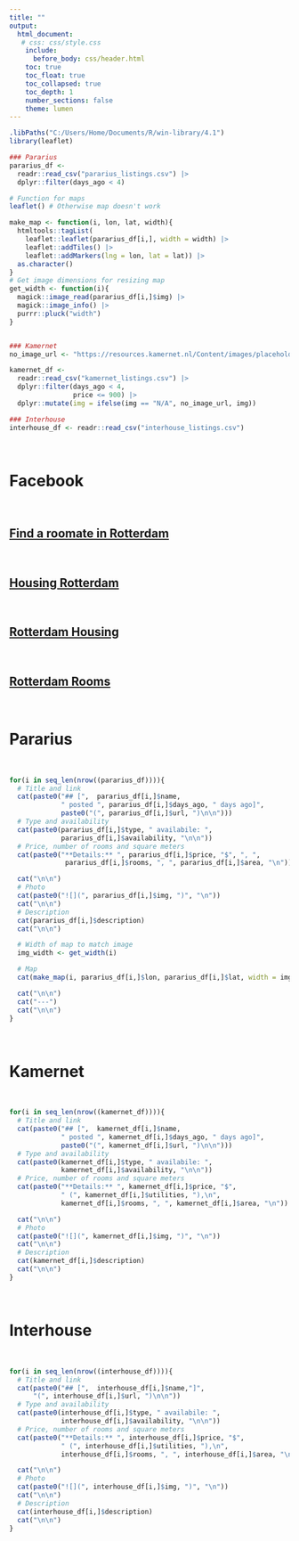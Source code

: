 ```yaml
---
title: ""
output: 
  html_document:
   # css: css/style.css
    include:
      before_body: css/header.html
    toc: true
    toc_float: true
    toc_collapsed: true
    toc_depth: 1
    number_sections: false
    theme: lumen
---
```


```r
.libPaths("C:/Users/Home/Documents/R/win-library/4.1")
library(leaflet)

### Pararius
pararius_df <-
  readr::read_csv("pararius_listings.csv") |>
  dplyr::filter(days_ago < 4)

# Function for maps
leaflet() # Otherwise map doesn't work

make_map <- function(i, lon, lat, width){
  htmltools::tagList(
    leaflet::leaflet(pararius_df[i,], width = width) |>
    leaflet::addTiles() |>
    leaflet::addMarkers(lng = lon, lat = lat)) |>
  as.character()
}
# Get image dimensions for resizing map
get_width <- function(i){
  magick::image_read(pararius_df[i,]$img) |>
  magick::image_info() |>
  purrr::pluck("width")
}


### Kamernet
no_image_url <- "https://resources.kamernet.nl/Content/images/placeholder/no-pic-advert.png"

kamernet_df <-
  readr::read_csv("kamernet_listings.csv") |>
  dplyr::filter(days_ago < 4,
                price <= 900) |>
  dplyr::mutate(img = ifelse(img == "N/A", no_image_url, img))

### Interhouse
interhouse_df <- readr::read_csv("interhouse_listings.csv")

```

$~$

# Facebook

$~$

## [Find a roomate in Rotterdam](https://www.facebook.com/groups/kamer.in.rotterdam?sorting_setting=CHRONOLOGICAL)

$~$

## [Housing Rotterdam](https://www.facebook.com/groups/apartmentshousingrotterdam?sorting_setting=CHRONOLOGICAL_LISTINGS)

$~$

## [Rotterdam Housing](https://www.facebook.com/groups/rotterdam.housing?sorting_setting=CHRONOLOGICAL_LISTINGS)

$~$

## [Rotterdam Rooms](https://www.facebook.com/groups/1986292084964994?sorting_setting=CHRONOLOGICAL)

$~$

# Pararius

$~$


```r
for(i in seq_len(nrow((pararius_df)))){
  # Title and link
  cat(paste0("## [",  pararius_df[i,]$name,
             " posted ", pararius_df[i,]$days_ago, " days ago]",
             paste0("(", pararius_df[i,]$url, ")\n\n")))
  # Type and availability
  cat(paste0(pararius_df[i,]$type, " availabile: ",
             pararius_df[i,]$availability, "\n\n"))
  # Price, number of rooms and square meters
  cat(paste0("**Details:** ", pararius_df[i,]$price, "$", ", ",
              pararius_df[i,]$rooms, ", ", pararius_df[i,]$area, "\n"))

  cat("\n\n")
  # Photo
  cat(paste0("![](", pararius_df[i,]$img, ")", "\n"))
  cat("\n\n")
  # Description
  cat(pararius_df[i,]$description)
  cat("\n\n")

  # Width of map to match image
  img_width <- get_width(i)

  # Map
  cat(make_map(i, pararius_df[i,]$lon, pararius_df[i,]$lat, width = img_width))

  cat("\n\n")
  cat("---")
  cat("\n\n")
}
```

$~$

# Kamernet

$~$

```r
for(i in seq_len(nrow((kamernet_df)))){
  # Title and link
  cat(paste0("## [",  kamernet_df[i,]$name,
             " posted ", kamernet_df[i,]$days_ago, " days ago]",
             paste0("(", kamernet_df[i,]$url, ")\n\n")))
  # Type and availability
  cat(paste0(kamernet_df[i,]$type, " availabile: ",
             kamernet_df[i,]$availability, "\n\n"))
  # Price, number of rooms and square meters
  cat(paste0("**Details:** ", kamernet_df[i,]$price, "$",
             " (", kamernet_df[i,]$utilities, "),\n",
             kamernet_df[i,]$rooms, ", ", kamernet_df[i,]$area, "\n"))

  cat("\n\n")
  # Photo
  cat(paste0("![](", kamernet_df[i,]$img, ")", "\n"))
  cat("\n\n")
  # Description
  cat(kamernet_df[i,]$description)
  cat("\n\n")
} 
```

$~$

# Interhouse

$~$

```r
for(i in seq_len(nrow((interhouse_df)))){
  # Title and link
  cat(paste0("## [",  interhouse_df[i,]$name,"]",
      "(", interhouse_df[i,]$url, ")\n\n"))
  # Type and availability
  cat(paste0(interhouse_df[i,]$type, " availabile: ",
             interhouse_df[i,]$availability, "\n\n"))
  # Price, number of rooms and square meters
  cat(paste0("**Details:** ", interhouse_df[i,]$price, "$",
             " (", interhouse_df[i,]$utilities, "),\n",
             interhouse_df[i,]$rooms, ", ", interhouse_df[i,]$area, "\n"))

  cat("\n\n")
  # Photo
  cat(paste0("![](", interhouse_df[i,]$img, ")", "\n"))
  cat("\n\n")
  # Description
  cat(interhouse_df[i,]$description)
  cat("\n\n")
}
```
